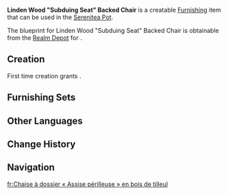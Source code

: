 {{Furnishing Infobox
|id             = 362123
|category       = Small Furnishing
|subcategory    = Seating
|quality        = 3
|adeptal_energy = 60
|load           = 85
|reduced_load   = 64
|description    = A backed chair with comfy armrests and soft cushioning. It can be found in the Duke's office in the Fortress of Meropide. According to the schematics, this chair can help to standardize one's sitting posture, effectively decreasing the risk of back injury. However, some people don't like this sort of chair, because the sight of your boss sitting up straight can be quite intimidating...
|blueprint      = Realm Depot
}}
'''Linden Wood "Subduing Seat" Backed Chair''' is a creatable [[Furnishing]] item that can be used in the [[Serenitea Pot]].

The blueprint for Linden Wood "Subduing Seat" Backed Chair is obtainable from the [[Realm Depot]] for {{Item|Realm Currency|24|x=160}}.

==Creation==
First time creation grants {{Item|Trust|24|x=60}}.
{{Recipe
|type = Creation
|time = 14h
|Linden Wood = 4
|Fabric = 2
|Red Dye = 2
|sort = Linden Wood;Fabric;Red Dye
}}

==Furnishing Sets==
{{Craft Usage|type=Furnishing Set}}

==Other Languages==
{{Other Languages
|en       = Linden Wood "Subduing Seat" Backed Chair
|zhs      = 椴木「危坐」靠背椅
|zhs_rm   = 
|zht      = 椴木「危坐」靠背椅
|zht_rm   = 
|zh_tl    = 
|ja       = 菩提樹材の「端座」背もたれ椅子
|ja_rm    = Bodaiju-zai no "Tanza" Semotare Isu
|ja_tl    = 
|ko       = 피나무 원목 「정좌」 등받이 의자
|ko_rm    = 
|ko_tl    = 
|es       = Silla con respaldo de madera de tilo silvestre: Asiento rígido
|es_tl    = Wild Linden Wood Backed Chair: Rigid Seat
|fr       = Chaise à dossier « Assise périlleuse » en bois de tilleul
|fr_tl    = Linden Wood "Perilous Seat" Backed Chair
|ru       = Кресло из липы «Угрожающая поза»
|ru_tl    = 
|th       = เก้าอี้พนักพิงไม้ Linden "ที่นั่งสุดอันตราย"
|th_rm    = 
|th_tl    = 
|vi       = Ghế Tựa Lưng "Ngồi Ngay Ngắn" Gỗ Linden
|vi_tl    = 
|de       = Stuhl „Respektvolle Haltung“ aus Lindenholz
|de_tl    = Chair "Respectful Attitude" out of Linden Wood
|id       = Kursi Sandar "Dudukan Bahaya" Kayu Linden
|id_tl    = Linden Wood "Dangerous Seat" Reclining Chair
|pt       = Cadeira de Madeira de Tilia "Assento Perigoso"
|pt_tl    = 
|tr       = Ihlamur Ağacı "Yatıştırıcı Koltuk" Arkalıklı Sandalye
|tr_tl    = 
|it       = Poltrona in legno di tiglio Scranna intimidatoria
|it_tl    = Armchair in Linden Wood Intimidating Chair
}}

==Change History==
{{Change History|4.3}}

==Navigation==
{{Furnishing Navbox|interior}}

[[fr:Chaise à dossier « Assise périlleuse » en bois de tilleul]]